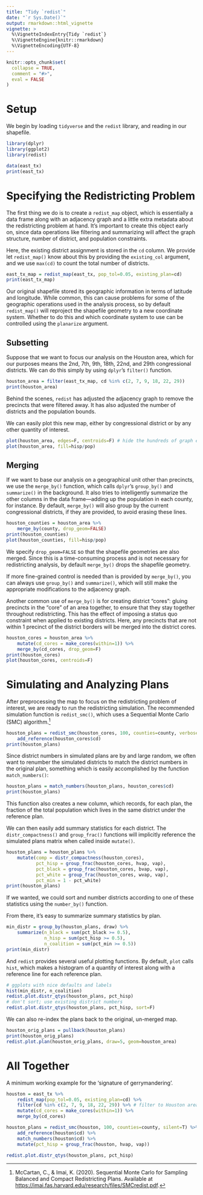 ```yaml
---
title: "Tidy `redist`"
date: "`r Sys.Date()`"
output: rmarkdown::html_vignette
vignette: >
  %\VignetteIndexEntry{Tidy `redist`}
  %\VignetteEngine{knitr::rmarkdown}
  %\VignetteEncoding{UTF-8}
---
```


```r
knitr::opts_chunk$set(
  collapse = TRUE,
  comment = "#>",
  eval = FALSE
)
```

# Setup

We begin by loading `tidyverse` and the `redist` library, and reading in our 
shapefile.
```r
library(dplyr)
library(ggplot2)
library(redist)

data(east_tx)
print(east_tx)
```

# Specifying the Redistricting Problem

The first thing we do is to create a `redist_map` object, which is essentially
a data frame along with an adjacency graph and a little extra metadata about
the redistricting problem at hand.  It's important to create this object early
on, since data operations like filtering and summarizing will affect the graph
structure, number of district, and population constraints.

Here, the existing district assignment is stored in the `cd` column. We provide
let `redist_map()` know about this by providing the `existing_col` argument, and
we use `max(cd)` to count the total number of districts.
```r
east_tx_map = redist_map(east_tx, pop_tol=0.05, existing_plan=cd)
print(east_tx_map)
```
Our original shapefile stored its geographic information in terms of latitude
and longitude. While common, this can cause problems for some of the geographic
operations used in the analysis process, so by default `redist_map()` will
reproject the shapefile geometry to a new coordinate system.  Whether to do this
and which coordinate system to use can be controlled using the `planarize`
argument.

## Subsetting
Suppose that we want to focus our analysis on the Houston area, which for our
purposes means the 2nd, 7th, 9th, 18th, 22nd, and 29th congressional districts.
We can do this simply by using `dplyr`'s `filter()` function.
```r
houston_area = filter(east_tx_map, cd %in% c(2, 7, 9, 18, 22, 29)) 
print(houston_area)
```
Behind the scenes, `redist` has adjusted the adjacency graph to remove the 
precincts that were filtered away. It has also adjusted the number of districts
and the population bounds.

We can easily plot this new map, either by congressional district or by any
other quantity of interest.
```r
plot(houston_area, edges=F, centroids=F) # hide the hundreds of graph edges and vertices
plot(houston_area, fill=hisp/pop)
```

## Merging
If we want to base our analysis on a geographical unit other than precincts,
we use the `merge_by()` function, which calls `dplyr`'s `group_by()` and
`summarize()` in the background.  It also tries to intelligently summarize the
other columns in the data frame---adding up the population in each county,
for instance.  By default, `merge_by()` will also group by the current
congressional districts, if they are provided, to avoid erasing these lines.
```r
houston_counties = houston_area %>%
    merge_by(county, drop_geom=FALSE)
print(houston_counties)
plot(houston_counties, fill=hisp/pop)
```

We specify `drop_geom=FALSE` so that the shapefile geometries are also merged.
Since this is a time-consuming process and is not necessary for redistricting
analysis, by default `merge_by()` drops the shapefile geometry. 

If more fine-grained control is needed than is provided by `merge_by()`, you
can always use `group_by()` and `summarize()`, which will still make the 
appropriate modifications to the adjacency graph.

Another common use of `merge_by()` is for creating district "cores": gluing
precincts in the "core" of an area together, to ensure that they stay together
throughout redistricting.  This has the effect of imposing a status quo
constraint when applied to existing districts. Here, any precincts that are
not within 1 precinct of the district borders will be merged into the district
cores.
```r
houston_cores = houston_area %>%
    mutate(cd_cores = make_cores(within=1)) %>% 
    merge_by(cd_cores, drop_geom=F)
print(houston_cores)
plot(houston_cores, centroids=F)
```

# Simulating and Analyzing Plans
After preprocessing the map to focus on the redistricting problem of interest,
we are ready to run the redistricting simulation.  The recommended simulation
function is `redist_smc()`, which uses a Sequential Monte Carlo (SMC) 
algorithm.^[McCartan, C., & Imai, K. (2020). Sequential Monte Carlo for Sampling
Balanced and Compact Redistricting Plans. Available at
<https://imai.fas.harvard.edu/research/files/SMCredist.pdf>.]

```r
houston_plans = redist_smc(houston_cores, 100, counties=county, verbose=F) %>%
    add_reference(houston_cores$cd)
print(houston_plans)
```

Since district numbers in simulated plans are by and large random, we often want
to renumber the simulated districts to match the district numbers in the original plan,
something which is easily accomplished by the function `match_numbers()`:
```r
houston_plans = match_numbers(houston_plans, houston_cores$cd)
print(houston_plans)
```
This function also creates a new column, which records, for each plan, the
fraction of the total population which lives in the same district under the
reference plan.

We can then easily add summary statistics for each district. The 
`distr_compactness()` and `group_frac()` functions will implicitly reference the
simulated plans matrix when called inside `mutate()`.
```r
houston_plans = houston_plans %>%
    mutate(comp = distr_compactness(houston_cores),
           pct_hisp = group_frac(houston_cores, hvap, vap),
           pct_black = group_frac(houston_cores, bvap, vap),
           pct_white = group_frac(houston_cores, wvap, vap),
           pct_min = 1 - pct_white)
print(houston_plans)
```
If we wanted, we could sort and number districts according to one of these
statistics using the `number_by()` function.

From there, it's easy to summarize summary statistics by plan.
```r
min_distr = group_by(houston_plans, draw) %>%
    summarize(n_black = sum(pct_black >= 0.5),
              n_hisp = sum(pct_hisp >= 0.5),
              n_coalition = sum(pct_min >= 0.5))
print(min_distr)
```

And `redist` provides several useful plotting functions. By default, `plot`
calls `hist`, which makes a histogram of a quantity of interest along with
a reference line for each reference plan.
```r
# ggplots with nice defaults and labels
hist(min_distr, n_coalition)
redist.plot.distr_qtys(houston_plans, pct_hisp)
# don't sort; use existing district numbers
redist.plot.distr_qtys(houston_plans, pct_hisp, sort=F)
```

We can also re-index the plans back to the original, un-merged map.
```r
houston_orig_plans = pullback(houston_plans)
print(houston_orig_plans)
redist.plot.plan(houston_orig_plans, draw=5, geom=houston_area)
```

# All Together
A minimum working example for the 'signature of gerrymandering'.
```r
houston = east_tx %>%
    redist_map(pop_tol=0.05, existing_plan=cd) %>%
    filter(cd %in% c(2, 7, 9, 18, 22, 29)) %>% # filter to Houston area
    mutate(cd_cores = make_cores(within=1)) %>%
    merge_by(cd_cores)

houston_plans = redist_smc(houston, 100, counties=county, silent=T) %>%    
    add_reference(houston$cd) %>%
    match_numbers(houston$cd) %>%
    mutate(pct_hisp = group_frac(houston, hvap, vap))

redist.plot.distr_qtys(houston_plans, pct_hisp)
```
